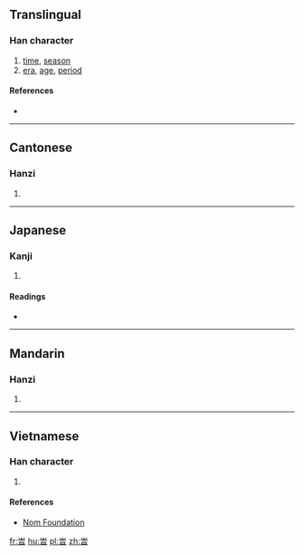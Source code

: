 ==Translingual==

===Han character===
{{Han char|rn=72|rad=日|as=04|sn=8|four=|canj=UMA|ids=⿱㞢日}}

# [[time]], [[season]]
# [[era]], [[age]], [[period]]

====References====
* {{Han ref|kx=0490.230|dkj=13773|dj=0851.230|hdz=21496.090|uh=65F9|ud=26105}}

----

==Cantonese==

===Hanzi===
{{yue-hanzi|jyut=[[si4]]|y=si4}}

# {{defn|lang=yue|sort=日04}}

----

==Japanese==

===Kanji===
{{ja-kanji|grade=|rs=日04}}

# {{defn|lang=ja|sort=日04}}

====Readings====
* {{ja-readings|on=[[じ]] (ji)|kun=[[とき]] (toki)}}

----

==Mandarin==

===Hanzi===
{{cmn-hanzi|pin=[[shí]] ([[shi2]])|wg=shih<sup>2</sup>}}

# {{defn|lang=cmn|sort=日04}}

----

==Vietnamese==

===Han character===
{{vi-readings|rs=日04|hanviet=thời}}

# {{defn|lang=vi|sort=日04}}

====References====
* [http://nomfoundation.org/common/nom_details.php?codepoint=65f9 Nom Foundation]

[[fr:旹]]
[[hu:旹]]
[[pl:旹]]
[[zh:旹]]